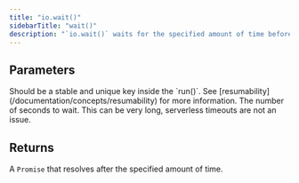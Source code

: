 ```yaml
---
title: "io.wait()"
sidebarTitle: "wait()"
description: "`io.wait()` waits for the specified amount of time before continuing the Job. Delays work even if you're on a serverless platform with timeouts, or if your server goes down. They utilize [resumability](/documentation/concepts/resumability) to ensure that the Run can be resumed after the delay."
---
```


## Parameters

<ResponseField name="key" type="string" required>
  Should be a stable and unique key inside the `run()`. See
  [resumability](/documentation/concepts/resumability) for more information.
</ResponseField>
<ResponseField name="seconds" type="number" required>
  The number of seconds to wait. This can be very long, serverless timeouts are
  not an issue.
</ResponseField>

## Returns

A `Promise` that resolves after the specified amount of time.

<RequestExample>
  <Snippet file="delay-example.mdx" />
</RequestExample>

